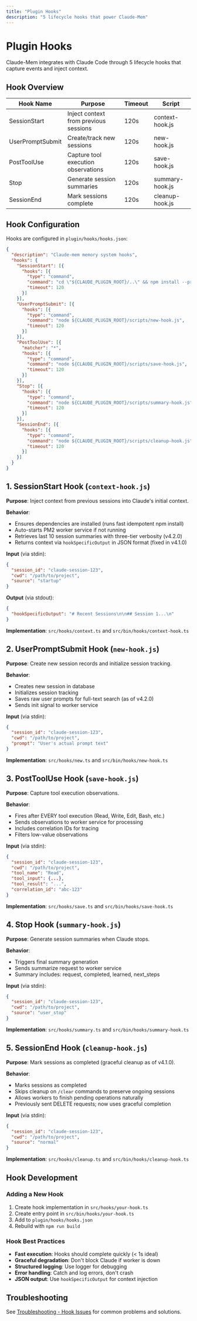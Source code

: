 ```yaml
---
title: "Plugin Hooks"
description: "5 lifecycle hooks that power Claude-Mem"
---
```


# Plugin Hooks

Claude-Mem integrates with Claude Code through 5 lifecycle hooks that capture events and inject context.

## Hook Overview

| Hook Name           | Purpose                              | Timeout | Script                  |
|---------------------|--------------------------------------|---------|-------------------------|
| SessionStart        | Inject context from previous sessions| 120s    | context-hook.js         |
| UserPromptSubmit    | Create/track new sessions            | 120s    | new-hook.js             |
| PostToolUse         | Capture tool execution observations  | 120s    | save-hook.js            |
| Stop                | Generate session summaries           | 120s    | summary-hook.js         |
| SessionEnd          | Mark sessions complete               | 120s    | cleanup-hook.js         |

## Hook Configuration

Hooks are configured in `plugin/hooks/hooks.json`:

```json
{
  "description": "Claude-mem memory system hooks",
  "hooks": {
    "SessionStart": [{
      "hooks": [{
        "type": "command",
        "command": "cd \"${CLAUDE_PLUGIN_ROOT}/..\" && npm install --prefer-offline --no-audit --no-fund --loglevel=error && node ${CLAUDE_PLUGIN_ROOT}/scripts/context-hook.js",
        "timeout": 120
      }]
    }],
    "UserPromptSubmit": [{
      "hooks": [{
        "type": "command",
        "command": "node ${CLAUDE_PLUGIN_ROOT}/scripts/new-hook.js",
        "timeout": 120
      }]
    }],
    "PostToolUse": [{
      "matcher": "*",
      "hooks": [{
        "type": "command",
        "command": "node ${CLAUDE_PLUGIN_ROOT}/scripts/save-hook.js",
        "timeout": 120
      }]
    }],
    "Stop": [{
      "hooks": [{
        "type": "command",
        "command": "node ${CLAUDE_PLUGIN_ROOT}/scripts/summary-hook.js",
        "timeout": 120
      }]
    }],
    "SessionEnd": [{
      "hooks": [{
        "type": "command",
        "command": "node ${CLAUDE_PLUGIN_ROOT}/scripts/cleanup-hook.js",
        "timeout": 120
      }]
    }]
  }
}
```

## 1. SessionStart Hook (`context-hook.js`)

**Purpose**: Inject context from previous sessions into Claude's initial context.

**Behavior**:
- Ensures dependencies are installed (runs fast idempotent npm install)
- Auto-starts PM2 worker service if not running
- Retrieves last 10 session summaries with three-tier verbosity (v4.2.0)
- Returns context via `hookSpecificOutput` in JSON format (fixed in v4.1.0)

**Input** (via stdin):
```json
{
  "session_id": "claude-session-123",
  "cwd": "/path/to/project",
  "source": "startup"
}
```

**Output** (via stdout):
```json
{
  "hookSpecificOutput": "# Recent Sessions\n\n## Session 1...\n"
}
```

**Implementation**: `src/hooks/context.ts` and `src/bin/hooks/context-hook.ts`

## 2. UserPromptSubmit Hook (`new-hook.js`)

**Purpose**: Create new session records and initialize session tracking.

**Behavior**:
- Creates new session in database
- Initializes session tracking
- Saves raw user prompts for full-text search (as of v4.2.0)
- Sends init signal to worker service

**Input** (via stdin):
```json
{
  "session_id": "claude-session-123",
  "cwd": "/path/to/project",
  "prompt": "User's actual prompt text"
}
```

**Implementation**: `src/hooks/new.ts` and `src/bin/hooks/new-hook.ts`

## 3. PostToolUse Hook (`save-hook.js`)

**Purpose**: Capture tool execution observations.

**Behavior**:
- Fires after EVERY tool execution (Read, Write, Edit, Bash, etc.)
- Sends observations to worker service for processing
- Includes correlation IDs for tracing
- Filters low-value observations

**Input** (via stdin):
```json
{
  "session_id": "claude-session-123",
  "cwd": "/path/to/project",
  "tool_name": "Read",
  "tool_input": {...},
  "tool_result": "...",
  "correlation_id": "abc-123"
}
```

**Implementation**: `src/hooks/save.ts` and `src/bin/hooks/save-hook.ts`

## 4. Stop Hook (`summary-hook.js`)

**Purpose**: Generate session summaries when Claude stops.

**Behavior**:
- Triggers final summary generation
- Sends summarize request to worker service
- Summary includes: request, completed, learned, next_steps

**Input** (via stdin):
```json
{
  "session_id": "claude-session-123",
  "cwd": "/path/to/project",
  "source": "user_stop"
}
```

**Implementation**: `src/hooks/summary.ts` and `src/bin/hooks/summary-hook.ts`

## 5. SessionEnd Hook (`cleanup-hook.js`)

**Purpose**: Mark sessions as completed (graceful cleanup as of v4.1.0).

**Behavior**:
- Marks sessions as completed
- Skips cleanup on `/clear` commands to preserve ongoing sessions
- Allows workers to finish pending operations naturally
- Previously sent DELETE requests; now uses graceful completion

**Input** (via stdin):
```json
{
  "session_id": "claude-session-123",
  "cwd": "/path/to/project",
  "source": "normal"
}
```

**Implementation**: `src/hooks/cleanup.ts` and `src/bin/hooks/cleanup-hook.ts`

## Hook Development

### Adding a New Hook

1. Create hook implementation in `src/hooks/your-hook.ts`
2. Create entry point in `src/bin/hooks/your-hook.ts`
3. Add to `plugin/hooks/hooks.json`
4. Rebuild with `npm run build`

### Hook Best Practices

- **Fast execution**: Hooks should complete quickly (< 1s ideal)
- **Graceful degradation**: Don't block Claude if worker is down
- **Structured logging**: Use logger for debugging
- **Error handling**: Catch and log errors, don't crash
- **JSON output**: Use `hookSpecificOutput` for context injection

## Troubleshooting

See [Troubleshooting - Hook Issues](../troubleshooting.md#hook-issues) for common problems and solutions.
